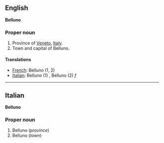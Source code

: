 ==English==
'''Belluno'''

===Proper noun===

#Province of [[Veneto]], [[Italy]].
#Town and capital of Belluno.

====Translations====

*[[French]]: Belluno (1, 2)
*[[Italian]]: Belluno (1) '' '', Belluno (2) ''f''

----

==Italian==
'''Belluno'''

===Proper noun===

#Belluno (''province'')
#Belluno (''town'')